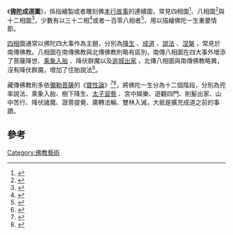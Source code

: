 《'''[[释迦牟尼|佛陀]]成道圖'''》，係指繪製或者雕刻佛[[本生_(佛教)|本行故事]]的連續圖，常見四相圖<ref>{{Cite web |url=http://www.lyu.org.tw/Q%26A/Q%26A_44.htm |title=什麼是〝四相〞和〝八相〞成道圖？ |accessdate=2017-11-20 |archive-date=2012-12-20 |archive-url=https://web.archive.org/web/20121220054016/http://www.lyu.org.tw/Q%26A/Q%26A_44.htm |dead-url=no }}</ref>、八相圖<ref>{{Cite web |url=http://fawang.hihosting.hinet.net/qanda/Q4/q4-68.htm |title=請開示『世尊八相成道』之真相! |access-date=2015-01-23 |archive-url=https://web.archive.org/web/20160304120848/http://fawang.hihosting.hinet.net/qanda/Q4/q4-68.htm |archive-date=2016-03-04 |dead-url=yes }}</ref>與十二相圖<ref>{{Cite web |url=http://www.lama.com.tw/content/meet/acto.aspx?id=1541 |title=佛陀十二相成道圖 |accessdate=2015-01-23 |archive-date=2018-10-01 |archive-url=https://web.archive.org/web/20181001114918/http://www.lama.com.tw/content/meet/acto.aspx?id=1541 |dead-url=no }}</ref>，少數有以三十二相<ref>{{Cite web |url=http://www.hwadzan.tw/edu/knowbuddhism/teacher/2547.html |title=佛陀示現-三十二相成道 |accessdate=2015-01-23 |archive-date=2019-05-14 |archive-url=https://web.archive.org/web/20190514044610/http://www.hwadzan.tw/edu/knowbuddhism/teacher/2547.html |dead-url=no }}</ref>或者一百零八相者<ref>{{Cite web |url=http://big5.xuefo.net/znxg_136053_1_2.htm# |title=釋迦牟尼佛的一生（108圖傳） |access-date=2015-01-23 |archive-url=https://web.archive.org/web/20150123084551/http://big5.xuefo.net/znxg_136053_1_2.htm |archive-date=2015-01-23 |dead-url=yes }}</ref>，用以描繪佛陀一生重要情節。

[[四相|四相]]圖通常以佛陀四大事作為主題，分別為[http://www.lopon.org.tw/teachings/page2_1.aspx?cid=100&lid=101&id=5015 降生] {{Wayback|url=http://www.lopon.org.tw/teachings/page2_1.aspx?cid=100&lid=101&id=5015 |date=20190512205401 }}、[http://www.lopon.org.tw/teachings/page2_1.aspx?cid=100&lid=101&id=5021 成道] {{Wayback|url=http://www.lopon.org.tw/teachings/page2_1.aspx?cid=100&lid=101&id=5021 |date=20190513081933 }}、[http://www.lopon.org.tw/teachings/page2_1.aspx?cid=100&lid=101&id=5022 說法] {{Wayback|url=http://www.lopon.org.tw/teachings/page2_1.aspx?cid=100&lid=101&id=5022 |date=20190513074111 }}、[http://www.lopon.org.tw/teachings/page2_1.aspx?cid=100&lid=101&id=5026 涅槃] {{Wayback|url=http://www.lopon.org.tw/teachings/page2_1.aspx?cid=100&lid=101&id=5026 |date=20190513040938 }}，常見於南傳佛教。八相圖在南傳佛教與北傳佛教則略有區別，南傳八相圖在四大事外增添了菩薩降世、[http://www.lopon.org.tw/teachings/page2_1.aspx?cid=100&lid=101&id=5014 乘象入胎] {{Wayback|url=http://www.lopon.org.tw/teachings/page2_1.aspx?cid=100&lid=101&id=5014 |date=20190513051415 }}、降伏群魔以及[http://www.lopon.org.tw/teachings/page2_1.aspx?cid=100&lid=101&id=5019 逾城出家] {{Wayback|url=http://www.lopon.org.tw/teachings/page2_1.aspx?cid=100&lid=101&id=5019 |date=20190512210500 }}，北傳八相圖與南傳佛教略異，沒有降伏群魔，增加了住胎說法<ref>{{Cite web |url=http://www.fosss.org/Basic/8XiangChengDao.html |title=八相成道 |accessdate=2015-01-23 |archive-date=2018-09-30 |archive-url=https://web.archive.org/web/20180930014620/http://www.fosss.org/Basic/8XiangChengDao.html |dead-url=no }}</ref>。

藏傳佛教則多依[[彌勒菩薩|彌勒菩薩]]的《[[寶性論|寶性論]]》<ref>{{Cite web |url=http://mypaper.pchome.com.tw/futang/post/1322617649 |title=悉達多太子（十二相成道） |accessdate=2015-01-23 |archive-date=2020-02-11 |archive-url=https://web.archive.org/web/20200211025122/http://mypaper.pchome.com.tw/futang/post/1322617649/ |dead-url=no }}</ref><ref>{{cite web|author1=布顿|title=佛教史大宝藏论---分说佛的事业|url=http://www.xianmifw.com/inherit/mjyl.php?do=book&id=6&chapterid=152&p=6|accessdate=2017-02-13|archive-date=2018-09-30|archive-url=https://web.archive.org/web/20180930023537/http://www.xianmifw.com/inherit/mjyl.php?do=book&id=6&chapterid=152&p=6|dead-url=no}}</ref>，將佛陀一生分為十二個階段，分別為兜率說法、乘象入胎、樹下降生、[http://www.lopon.org.tw/teachings/page2_1.aspx?cid=100&lid=101&id=5016 太子習藝] {{Wayback|url=http://www.lopon.org.tw/teachings/page2_1.aspx?cid=100&lid=101&id=5016 |date=20190512114940 }}、宮中娛樂、遊觀四門、削髮出家、山中苦行、降伏諸魔、證菩提覺、廣轉法輪、雙林入滅，大抵是擴充成道之前的事蹟。

==參考==
{{REFLIST}}
[[Category:佛教藝術|Category:佛教藝術]]
